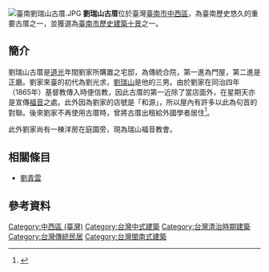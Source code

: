 {{coord|22.99188|120.21105|display=title}}
[[File:臺南劉瑞山古厝.JPG|thumb]]
'''劉瑞山古厝'''位於臺灣[[臺南市|臺南市]][[中西區_(台灣)|中西區]]，為臺南歷史悠久的重要古厝之一{{r|傅}}，並獲選為[[中華民國各縣市歷史建築十景列表#臺南市|臺南市歷史建築十景]]之一{{r|史}}。

== 簡介 ==
劉瑞山古厝是[[道光|道光]]年間劉家所購置之宅邸，為傳統合院，第一進為門屋，第二進是正廳{{r|傅}}。劉家來臺的初代為劉光求，[[劉瑞山|劉瑞山]]是他的三男{{r|傅}}。由於劉家在同治四年（1865年）基督教傳入時便信教，因此古厝的第一近除了當店面外，在星期天亦是宣傳[[福音|福音]]之處{{r|傅}}。此外因為劉家的店號是「和源」，所以屋內有許多以此為句首的對聯{{r|傅}}。後來劉家不再使用古厝時，曾將古厝出租給外國學者居住{{r|傅}}<ref>{{cite web |url=http://www.epochtimes.com/b5/4/7/14/n595481.htm |language=zh-hant |title=法國女尋根  牽出古厝情 |publisher=大紀元 |date=2004-07-14 |accessdate=2011-05-15 |archive-date=2016-10-24 |archive-url=https://web.archive.org/web/20161024152633/http://www.epochtimes.com/b5/4/7/14/n595481.htm |dead-url=no }}</ref>。

此外劉家尚有一棟洋房在庭園旁，現為瑞山福音教會{{r|傅}}。

== 相關條目 ==
*[[劉青雲_(作家)|劉青雲]]

== 參考資料 ==
{{reflist|refs=
<ref name="傅">{{cite book|author=傅朝卿 |title=《台南市古蹟與歷史建築總覽》 |publisher=台灣建築與文化資產出版社 |location=台南市 |isbn=957-30880-4-5 |pages=169頁|date=2001年11月}}</ref>
<ref name="史">{{cite book|title=《2001歷史建築百景專輯》 |year=2002 |publisher=行政院文化建設委員會 |location=臺北市 |isbn=957-01-1200-X |pages= }}</ref>
}}
{{臺灣歷史建築百景}}
[[Category:中西區_(臺灣)|Category:中西區 (臺灣)]]
[[Category:台灣中式建築|Category:台灣中式建築]]
[[Category:台灣清治時期建築|Category:台灣清治時期建築]]
[[Category:台灣傳統民居|Category:台灣傳統民居]]
[[Category:台灣閩南式建築|Category:台灣閩南式建築]]